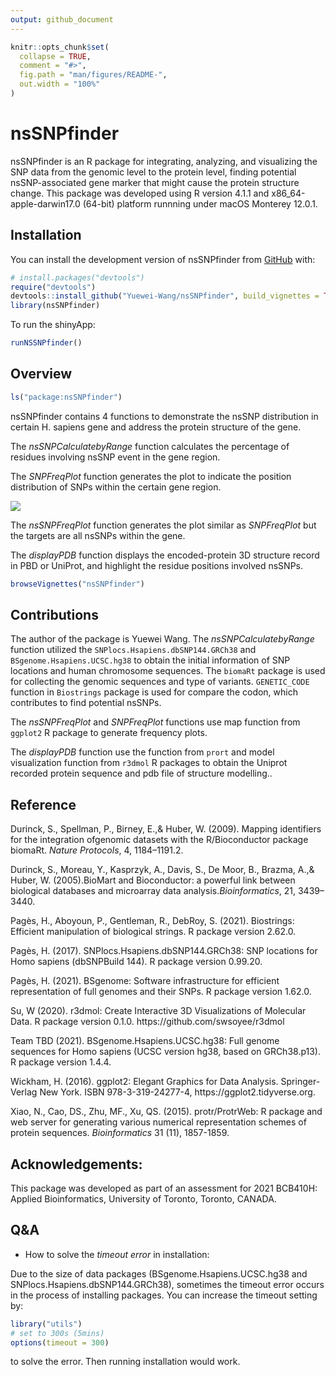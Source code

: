 ```yaml
---
output: github_document
---
```


<!-- README.md is generated from README.Rmd. Please edit that file -->

```r
knitr::opts_chunk$set(
  collapse = TRUE,
  comment = "#>",
  fig.path = "man/figures/README-",
  out.width = "100%"
)
```

# nsSNPfinder

<!-- badges: start -->
<!-- badges: end -->

nsSNPfinder is an R package for integrating, analyzing, and visualizing the SNP data from the genomic level to the protein level, finding potential nsSNP-associated gene marker that might cause the protein structure change. This package was developed using R version 4.1.1 and x86_64-apple-darwin17.0 (64-bit) platform runnning under macOS Monterey 12.0.1.

## Installation

You can install the development version of nsSNPfinder from [GitHub](https://github.com/) with:

``` r
# install.packages("devtools")
require("devtools")
devtools::install_github("Yuewei-Wang/nsSNPfinder", build_vignettes = TRUE)
library(nsSNPfinder)
```

To run the shinyApp:
``` r
runNSSNPfinder()
```

## Overview

``` r
ls("package:nsSNPfinder")
```

nsSNPfinder contains 4 functions to demonstrate the nsSNP distribution in certain H. sapiens gene and address the protein structure of the gene.

The *nsSNPCalculatebyRange* function calculates the percentage of residues involving nsSNP event in the gene region.

The *SNPFreqPlot* function generates the plot to indicate the position distribution of SNPs within the certain gene region.

![](./inst/extdata/overview.png)

The *nsSNPFreqPlot* function generates the plot similar as *SNPFreqPlot* but the targets are all nsSNPs within the gene.

The *displayPDB* function displays the encoded-protein 3D structure record in PBD or UniProt, and highlight the residue positions involved nsSNPs.

``` r
browseVignettes("nsSNPfinder")
```

## Contributions

The author of the package is Yuewei Wang. The *nsSNPCalculatebyRange* function utilized the  `SNPlocs.Hsapiens.dbSNP144.GRCh38` and `BSgenome.Hsapiens.UCSC.hg38` to obtain the initial information of SNP locations and human chromosome sequences. The `biomaRt` package is used for collecting the genomic sequences and type of variants.
`GENETIC_CODE` function in `Biostrings` package is used for compare the codon, which contributes to find potential nsSNPs.

The *nsSNPFreqPlot* and *SNPFreqPlot* functions use map function from `ggplot2` R package to generate frequency plots.

The *displayPDB* function use the function from `prort` and model visualization function from `r3dmol` R packages to obtain the Uniprot recorded protein sequence and pdb file of structure modelling..

## Reference
Durinck, S., Spellman, P., Birney, E.,& Huber, W. (2009). Mapping identifiers for the integration ofgenomic datasets with the R/Bioconductor package biomaRt. *Nature Protocols*, 4, 1184–1191.2. 

Durinck, S., Moreau, Y., Kasprzyk, A., Davis, S., De Moor, B., Brazma, A.,& Huber, W. (2005).BioMart and Bioconductor: a powerful link between biological databases and microarray data analysis.*Bioinformatics*, 21, 3439–3440.

Pagès, H., Aboyoun, P., Gentleman, R., DebRoy, S. (2021). Biostrings: Efficient manipulation of biological strings. R package version 2.62.0.

Pagès, H. (2017). SNPlocs.Hsapiens.dbSNP144.GRCh38: SNP locations for Homo sapiens (dbSNPBuild 144). R package version 0.99.20.

Pagès, H. (2021). BSgenome: Software infrastructure for efficient representation of full genomes and their SNPs. R package version 1.62.0.

Su, W (2020). r3dmol: Create Interactive 3D Visualizations of Molecular Data.
R package version 0.1.0. https://github.com/swsoyee/r3dmol

Team TBD (2021). BSgenome.Hsapiens.UCSC.hg38: Full genome sequences for Homo sapiens (UCSC version hg38, based on GRCh38.p13). R package version 1.4.4.

Wickham, H. (2016). ggplot2: Elegant Graphics for Data Analysis. Springer-Verlag
New York. ISBN 978-3-319-24277-4, https://ggplot2.tidyverse.org.

Xiao, N., Cao, DS., Zhu, MF., Xu, QS. (2015). protr/ProtrWeb: R package and 
web server for generating various numerical representation schemes of protein 
sequences. *Bioinformatics* 31 (11), 1857-1859.

## Acknowledgements: 

This package was developed as part of an assessment for 2021 BCB410H: Applied Bioinformatics,
University of Toronto, Toronto, CANADA.

## Q&A

- How to solve the *timeout error* in installation: 

Due to the size of data packages (BSgenome.Hsapiens.UCSC.hg38 and SNPlocs.Hsapiens.dbSNP144.GRCh38), sometimes the timeout error occurs in the process of installing packages. You can increase the timeout setting by: 
  
``` r
library("utils")
# set to 300s (5mins)
options(timeout = 300)
```
to solve the error. Then running installation would work.
